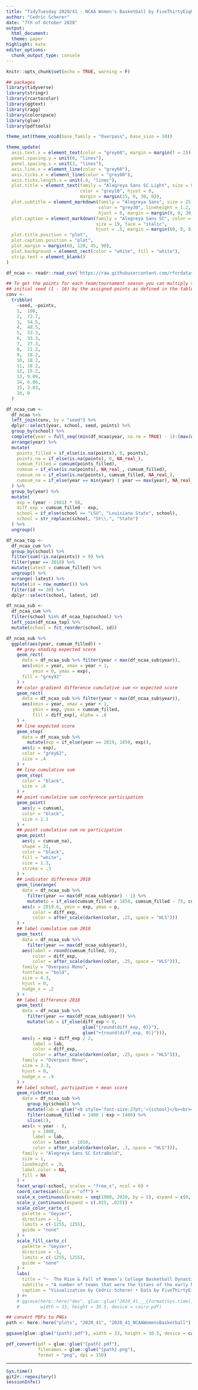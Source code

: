 ```yaml
---
title: "TidyTuesday 2020/41 - NCAA Women's Basketball by FiveThirtyEight"
author: "Cedric Scherer"
date: "7th of October 2020"
output:
  html_document:
  theme: paper
highlight: kate
editor_options:
  chunk_output_type: console
---
```

  
```r
knitr::opts_chunk$set(echo = TRUE, warning = F)
```

```r
## packages
library(tidyverse)
library(stringr)
library(rcartocolor)
library(ggtext)
library(ragg)
library(colorspace)
library(glue)
library(pdftools)

theme_set(theme_void(base_family = "Overpass", base_size = 10))

theme_update(
  axis.text.x = element_text(color = "grey60", margin = margin(t = 2)),
  panel.spacing.y = unit(0, "lines"),
  panel.spacing.x = unit(3, "lines"),
  axis.line.x = element_line(color = "grey60"),
  axis.ticks.x = element_line(color = "grey60"),
  axis.ticks.length.x = unit(.4, "lines"),
  plot.title = element_text(family = "Alegreya Sans SC Light", size = 84, 
                            color = "grey10", hjust = 0, 
                            margin = margin(15, 0, 30, 0)),
  plot.subtitle = element_markdown(family = "Alegreya Sans", size = 25,
                                   color = "grey30", lineheight = 1.2,
                                   hjust = 0, margin = margin(0, 0, 30, 0)),
  plot.caption = element_markdown(family = "Alegreya Sans SC", color = "grey30", 
                                  size = 19, face = "italic", 
                                  hjust = .5, margin = margin(60, 0, 0, 0)),
  plot.title.position = "plot",
  plot.caption.position = "plot",
  plot.margin = margin(60, 120, 45, 90),
  plot.background = element_rect(color = "white", fill = "white"),
  strip.text = element_blank()
)
```

```r
df_ncaa <- readr::read_csv('https://raw.githubusercontent.com/rfordatascience/tidytuesday/master/data/2020/2020-10-06/tournament.csv')
```

```r
## To get the points for each team/tournament season you can multiply the teams 
## initial seed (1 - 16) by the assigned points as defined in the table of 100 - 0.
conv <- 
  tribble(
    ~seed, ~points,
    1, 	100,
    2, 	72.7,
    3, 	54.5,
    4,	48.5,
    5,	33.3,
    6,	33.3,
    7,	27.3,
    8,	21.2,
    9,	18.2,
    10,	18.2,
    11,	18.2,
    12,	15.2,
    13,	9.09,
    14,	6.06,
    15,	3.03,
    16,	0
  )

df_ncaa_cum <-
  df_ncaa %>% 
  left_join(conv, by = "seed") %>% 
  dplyr::select(year, school, seed, points) %>% 
  group_by(school) %>% 
  complete(year = full_seq((min(df_ncaa$year, na.rm = TRUE) - 1):(max(df_ncaa$year, na.rm = TRUE) + 1), 1)) %>% 
  arrange(year) %>%
  mutate(
    points_filled = if_else(is.na(points), 0, points),
    points_na = if_else(is.na(points), 0, NA_real_),
    cumsum_filled = cumsum(points_filled),
    cumsum = if_else(is.na(points), NA_real_, cumsum_filled),
    cumsum_na = if_else(is.na(points), cumsum_filled, NA_real_),
    cumsum_na = if_else(year == min(year) | year == max(year), NA_real_, cumsum_na)
  ) %>% 
  group_by(year) %>% 
  mutate(
    exp = (year - 1981) * 50,
    diff_exp = cumsum_filled - exp,
    school = if_else(school == "LSU", "Louisiana State", school),
    school = str_replace(school, "St\\.", "State")
  ) %>% 
  ungroup()

df_ncaa_top <-
  df_ncaa_cum %>% 
  group_by(school) %>% 
  filter(sum(!is.na(points)) > 9) %>% 
  filter(year == 2018) %>% 
  mutate(latest = cumsum_filled) %>% 
  ungroup() %>% 
  arrange(-latest) %>%
  mutate(id = row_number()) %>% 
  filter(id <= 30) %>% 
  dplyr::select(school, latest, id)

df_ncaa_sub <-
  df_ncaa_cum %>% 
  filter(school %in% df_ncaa_top$school) %>% 
  left_join(df_ncaa_top) %>% 
  mutate(school = fct_reorder(school, id))
```

```r
df_ncaa_sub %>% 
  ggplot(aes(year, cumsum_filled)) +
    ## grey shading expected score
    geom_rect(
      data = df_ncaa_sub %>% filter(year < max(df_ncaa_sub$year)),
      aes(xmin = year, xmax = year + 1,
          ymin = 0, ymax = exp),
      fill = "grey92"
    ) +
    ## color gradient difference cumulative sum <> expected score
    geom_rect(
      data = df_ncaa_sub %>% filter(year < max(df_ncaa_sub$year)),
      aes(xmin = year, xmax = year + 1,
          ymin = exp, ymax = cumsum_filled,
          fill = diff_exp), alpha = .8
    ) +
    ## line expected score
    geom_step(
      data = df_ncaa_sub %>% 
        mutate(exp = if_else(year == 2019, 1850, exp)),
      aes(y = exp), 
      color = "grey62",
      size = .4
    ) + 
    ## line cumulative sum
    geom_step(
      color = "black",
      size = .6
    ) +
    ## point cumulative sum conference participation
    geom_point(
      aes(y = cumsum), 
      color = "black", 
      size = 1.1
    ) +
    ## point cumulative sum no participation
    geom_point(
      aes(y = cumsum_na), 
      shape = 21, 
      color = "black", 
      fill = "white", 
      size = 1.3,
      stroke = .3
    ) +
    ## indicator difference 2018
    geom_linerange(
      data = df_ncaa_sub %>% 
        filter(year == max(df_ncaa_sub$year) - 1) %>% 
        mutate(p = if_else(cumsum_filled > 1850, cumsum_filled - 75, cumsum_filled + 75)),
      aes(x = 2019.6, ymin = exp, ymax = p, 
          color = diff_exp, 
          color = after_scale(darken(color, .25, space = "HLS")))
    ) +
    ## label cumulative sum 2018
    geom_text(
      data = df_ncaa_sub %>% 
        filter(year == max(df_ncaa_sub$year)),
      aes(label = round(cumsum_filled, 0), 
          color = diff_exp, 
          color = after_scale(darken(color, .25, space = "HLS"))),
      family = "Overpass Mono", 
      fontface = "bold", 
      size = 4.3, 
      hjust = 0, 
      nudge_x = .2
    ) +
    ## label difference 2018
    geom_text(
      data = df_ncaa_sub %>% 
        filter(year == max(df_ncaa_sub$year)) %>% 
        mutate(lab = if_else(diff_exp < 0, 
                             glue("{round(diff_exp, 0)}"), 
                             glue("+{round(diff_exp, 0)}"))),
      aes(y = exp + diff_exp / 2, 
          label = lab, 
          color = diff_exp, 
          color = after_scale(darken(color, .25, space = "HLS"))),
      family = "Overpass Mono", 
      size = 3.3, 
      hjust = 0, 
      nudge_x = .9
    ) +
    ## label school, partcipation + mean score
    geom_richtext(
      data = df_ncaa_sub %>% 
        group_by(school) %>% 
        mutate(lab = glue("<b style='font-size:27pt;'>{school}</b><br><br><span style='font-size:14pt;font-family:overpass;'>Conferences: {sum(!is.na(points))}<br>Mean score: {round(latest / n() - 2, 1)}</span>")) %>% 
        filter(cumsum_filled > 1400 | exp > 1400) %>% 
        slice(1),
      aes(x = year - 9, 
          y = 1800, 
          label = lab, 
          color = latest - 1850, 
          color = after_scale(darken(color, .3, space = "HLS"))),
      family = "Alegreya Sans SC ExtraBold", 
      size = 1, 
      lineheight = .9,
      label.color = NA,
      fill = NA
    ) +
    facet_wrap(~school, scales = "free_x", ncol = 6) +
    coord_cartesian(clip = "off") +
    scale_x_continuous(breaks = seq(1980, 2020, by = 5), expand = c(0, 0), limits = c(1980, 2020)) +
    scale_y_continuous(expand = c(.025, .025)) +
    scale_color_carto_c(
      palette = "Geyser", 
      direction = -1, 
      limits = c(-1255, 1255), 
      guide = "none"
    ) +
    scale_fill_carto_c(
      palette = "Geyser", 
      direction = -1, 
      limits = c(-1255, 1255), 
      guide = "none"
    ) +
    labs(
      title = "—  The Rise & Fall of Women’s College Basketball Dynasties  —", 
      subtitle = "A number of teams that were the titans of the early NCAA women’s basketball tournament have struggled in recent decades. And in their place, a new ruling class of schools has emerged to become the defining programs of<br>the modern age. FiveThirtyEight estimated the team strength over time based on NCAA Tournament seeds as a proxy in the absence of game-level data. To measure this, FiveThirtyEight awarded “seed points” in proportion to<br>a given seed number’s expected wins in the tournament, calibrated to a 100-point scale where the No. 1 seed gets 100 points, No. 2 gets 70 points, and so forth.<br><br>The visualization shows the cumulative sum of awarded seed points on a 100-point scale from the very first women’s NCAA basketball tournaments in 1982 until 2018 in comparison to a hypothetical team that participated in<br>all of the 37 conferences and gained half of the points each time (grey line). The curves highlight the fall of yesterday’s women’s basketball powerhouses such as **Louisiana Tech**, **Long Beach State**, **Southern California**, and **Old**<br>**Dominion** that have been very good throughout the history of the women’s tournament but have experienced big drop-offs in seed points over the last years. At the same time, schools such as **UConn**, **Stanford**, **Notre Dame**,<br>**Baylor**, and **Duke** started slow but picked up steam into the present day. Some teams, such as **Tennessee**, have been relatively consistent throughout the NCAA era gathering always more seed points then an average team.<br>*Shown are the top 30 college teams that participated in at least ten conferences between 1982 and 2018, sorted by the cumulative sum of seed points.*",
      caption = "Visualization by Cédric Scherer • Data by FiveThirtyEight"
    ) #+
    # ggsave(here::here("dev", glue::glue("2020_41___{format(Sys.time(), '%Y%m%d_%H%M%S')}.pdf")),
    #        width = 33, height = 30.5, device = cairo_pdf)
```


```r
## convert PDFs to PNGs
path <- here::here("plots", "2020_41", "2020_41_NCAAWomensBasketball")

ggsave(glue::glue("{path}.pdf"), width = 33, height = 30.5, device = cairo_pdf)

pdf_convert(pdf = glue::glue("{path}.pdf"), 
            filenames = glue::glue("{path}.png"),
            format = "png", dpi = 150)
```

***

```r
Sys.time()
git2r::repository()
sessionInfo()
```
